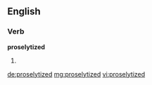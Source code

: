 ==English==

===Verb===
'''proselytized'''

# {{past of|proselytize}}

[[de:proselytized]]
[[mg:proselytized]]
[[vi:proselytized]]